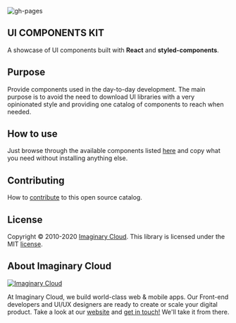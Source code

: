 
<Meta title="Introduction/Welcome" />

![gh-pages](https://github.com/imaginary-cloud/ui-show-case/workflows/gh-pages/badge.svg)

## UI COMPONENTS KIT
A showcase of UI components built with **React** and **styled-components**.

## Purpose
Provide components used in the day-to-day development. The main purpose is to avoid the need to download UI libraries with a very opinionated style and providing one catalog of components to reach when needed.

## How to use
Just browse through the available components listed [here](https://imaginary-cloud.github.io/ui-show-case/?path=/story/badge--welcome) and copy what you need without installing anything else.

## Contributing
How to [contribute](/CONTRIBUTING.MD) to this open source catalog.

## License

Copyright © 2010-2020 [Imaginary Cloud](https://www.imaginarycloud.com/?utm_source=github). This library is licensed under the MIT [license](/LICENCE).

## About Imaginary Cloud

[![Imaginary Cloud](https://s3.eu-central-1.amazonaws.com/imaginary-images/Logo_IC_readme.svg)](https://www.imaginarycloud.com/?utm_source=github)

At Imaginary Cloud, we build world-class web & mobile apps. Our Front-end developers and UI/UX designers are ready to create or scale your digital product. Take a look at our [website](https://www.imaginarycloud.com/?utm_source=github) and [get in touch!](https://www.imaginarycloud.com/contacts/?utm_source=github) We'll take it from there.


